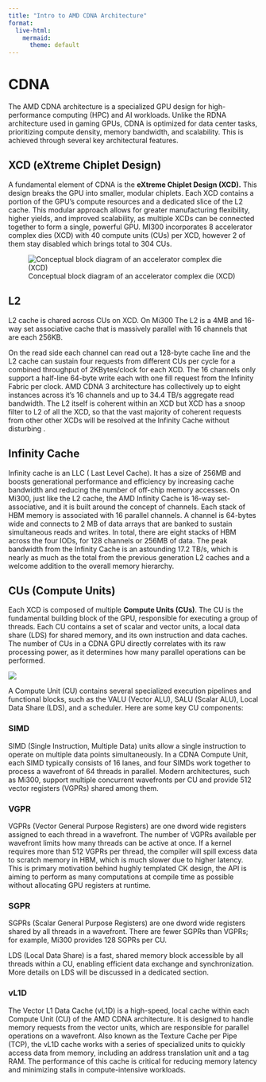 ---
title: "Intro to AMD CDNA Architecture"
format:
  live-html:
    mermaid:
      theme: default
---

# CDNA

The AMD CDNA architecture is a specialized GPU design for high-performance 
computing (HPC) and AI workloads. Unlike the RDNA architecture used in 
gaming GPUs, CDNA is optimized for data center tasks, prioritizing compute 
density, memory bandwidth, and scalability. This is achieved through several 
key architectural features.

## XCD (eXtreme Chiplet Design)

A fundamental element of CDNA is the **eXtreme Chiplet Design (XCD).**
This design breaks the GPU into smaller, modular chiplets. 
Each XCD contains a portion of the GPU's compute resources and a dedicated 
slice of the L2 cache. This modular approach allows for greater manufacturing 
flexibility, higher yields, and improved scalability, as multiple XCDs can be 
connected together to form a single, powerful GPU. 
MI300 incorporates 8 accelerator complex dies (XCD)  with 40 compute units (CUs)
per XCD, however 2 of them stay disabled which brings total to 304 CUs.

![Conceptual block diagram of an accelerator complex die (XCD)](01-xcd.png)

## L2
L2 cache is chared across CUs on XCD.
On Mi300 The L2 is a 4MB and 16-way set associative cache that is massively parallel with 16 channels that are each
256KB. 

On the read side each channel can read out a 128-byte cache line and the L2
cache can sustain four requests from different CUs per cycle for a combined throughput of 2KBytes/clock for
each XCD. The 16 channels only support a half-line 64-byte write each with one fill request from the Infinity
Fabric per clock. AMD CDNA 3 architecture has collectively up to eight instances across it's 16 channels
 and up to 34.4 TB/s aggregate read bandwidth.  The L2 itself is coherent
within an XCD but XCD has a snoop filter to  L2 of all the XCD, so that the vast
majority of coherent requests from other other XCDs will be resolved at the Infinity Cache without disturbing .

## Infinity Cache
Infinity cache is an LLC ( Last Level Cache). It has a size of 256MB and boosts 
generational performance and efficiency by increasing cache bandwidth and reducing 
the number of off-chip memory accesses. 
On Mi300, just like the L2 cache, the AMD Infinity Cache is 16-way set-associative, and it is 
built around the concept of channels. 
Each stack of HBM memory is associated with 16 parallel channels. 
A channel is 64-bytes wide and connects to 2 MB of data arrays that are banked 
to sustain simultaneous reads and writes. In total, there are
eight stacks of HBM across the four IODs, for 128 channels or 256MB of data. 
The peak bandwidth from the
Infinity Cache is an astounding 17.2 TB/s, which is nearly as much as the total
 from the previous generation L2 caches and a welcome addition to the overall memory hierarchy.

## CUs (Compute Units)
Each XCD is composed of multiple **Compute Units (CUs)**. 
The CU is the fundamental building block of the GPU, responsible for 
executing a group of threads. Each CU contains a set of scalar and vector units,
a local data share (LDS) for shared memory, and its own instruction and 
data caches. The number of CUs in a CDNA GPU directly correlates with its raw
processing power, as it determines how many parallel operations can be performed.

![](https://rocm.docs.amd.com/projects/rocprofiler-compute/en/latest/_images/gcn_compute_unit.png)

A Compute Unit (CU) contains several specialized execution pipelines and functional blocks, 
such as the VALU (Vector ALU), SALU (Scalar ALU), Local Data Share (LDS),
 and a scheduler. Here are some key CU components:

### SIMD
SIMD (Single Instruction, Multiple Data) units allow a single instruction to operate on multiple data points simultaneously.
 In a CDNA Compute Unit, each SIMD typically consists of 16 lanes, and four SIMDs work together to process a wavefront of 64 threads 
 in parallel. Modern architectures, such as Mi300, support multiple concurrent wavefronts per CU and provide 512 vector registers (VGPRs) shared among them.

### VGPR
VGPRs (Vector General Purpose Registers) are one dword wide registers assigned to each thread in a wavefront. 
The number of VGPRs available per wavefront limits how many threads can be active at once. If a kernel requires more than 512 VGPRs per thread,
 the compiler will spill excess data to scratch memory in HBM, which is much slower due to higher latency.
 This is primary motivation behind hughly templated CK design, the API is aiming to perform as many computations 
 at compile time as possible without allocating  GPU registers at runtime.

### SGPR
SGPRs (Scalar General Purpose Registers) are one dword wide registers shared by all threads in a wavefront. 
There are fewer SGPRs than VGPRs; for example, Mi300 provides 128 SGPRs per CU.

LDS (Local Data Share) is a fast, shared memory block accessible by all threads within a CU, enabling efficient 
data exchange and synchronization. More details on LDS will be discussed in a dedicated section.

### vL1D
The Vector L1 Data Cache (vL1D) is a high-speed, local cache within each Compute Unit (CU) of the AMD CDNA architecture. 
It is designed to handle memory requests from the vector units, which are responsible for parallel operations on a wavefront. 
Also known as the Texture Cache per Pipe (TCP), the vL1D cache works with a series of specialized units to quickly access 
data from memory, including an address translation unit and a tag RAM. The performance of this cache is critical for reducing
memory latency and minimizing stalls in compute-intensive workloads.